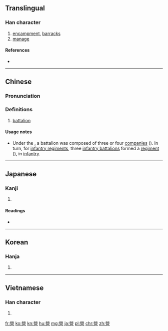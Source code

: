 {{also|営|营}}

==Translingual==
{{Han simplified forms|營|営|营}}

===Han character===
{{Han char|rn=86|rad=火|as=13|sn=17|four=99606|canj=FFBRR|ids=⿱𤇾呂}}

# [[encampment]], [[barracks]]
# [[manage]]

====References====
* {{Han ref|kx=0684.170|dkj=19457|dj=1096.120|hdz=32237.050|uh=71DF}}

----

==Chinese==
{{zh-forms|s=营}}

===Pronunciation===
{{zh-pron
|m=yíng
|c=jing4
|mc=y
|oc=y
|ma=
|cat=n,v
}}

===Definitions===
{{zh-hanzi}}

# {{context|military|lang=zh}} [[battalion]]

====Usage notes====
* {{sense|military}} Under the {{w|National Revolutionary Army}}, a battalion was composed of three or four [[companies]] ({{zh-l|連}}). In turn, for [[infantry regiment]]s, three [[infantry battalion]]s formed a [[regiment]] ({{zh-l|團}}), in [[infantry]].

----

==Japanese==

===Kanji===
{{ja-kanji|grade=|rs=火13|style=ky|shin=営}}

# {{defn|lang=ja|sort=火13}}

====Readings====
* {{ja-readings|on=[[えい]] (ei)|kun=[[いとなむ]] (itonamu)}}

----

==Korean==

===Hanja===
{{ko-hanja|hangeul=[[영]], [[형]]|eumhun=|rv=yeong, hyeong|mr=yŏng, hyŏng|y=yeng, hyeng}}

# {{defn|lang=ko|sort=火13}}

----

==Vietnamese==

===Han character===
{{vi-hantu|[[doanh]], [[dinh]]|rs=火13}}

# {{defn|lang=vi|sort=火13}}

[[fr:營]]
[[ko:營]]
[[kn:營]]
[[hu:營]]
[[mg:營]]
[[ja:營]]
[[pl:營]]
[[chr:營]]
[[zh:營]]